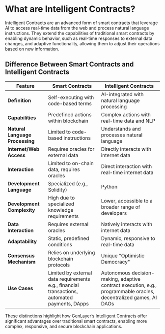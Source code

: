 # What are Intelligent Contracts?

Intelligent Contracts are an advanced form of smart contracts that leverage AI to access real-time data from the web and process natural language instructions. They extend the capabilities of traditional smart contracts by enabling dynamic behavior, such as real-time responses to external data changes, and adaptive functionality, allowing them to adjust their operations based on new information.

## Difference Between Smart Contracts and Intelligent Contracts

| Feature                        | Smart Contracts                                         | Intelligent Contracts                                  |
|--------------------------------|---------------------------------------------------------|--------------------------------------------------------|
| **Definition**                 | Self-executing with code-based terms                    | AI-integrated with natural language processing         |
| **Capabilities**               | Predefined actions within blockchain                    | Complex actions with real-time data and NLP            |
| **Natural Language Processing**| Limited to code-based instructions                      | Understands and processes natural language             |
| **Internet/Web Access**        | Requires oracles for external data                      | Directly interacts with internet data                  |
| **Interaction**                | Limited to on-chain data, requires oracles              | Direct interaction with real-time internet data        |
| **Development Language**       | Specialized (e.g., Solidity)                            | Python                                                 |
| **Development Complexity**     | High due to specialized knowledge requirements          | Lower, accessible to a broader range of developers     |
| **Data Interaction**           | Requires external oracles                               | Natively interacts with internet data                  |
| **Adaptability**               | Static, predefined conditions                           | Dynamic, responsive to real-time data                  |
| **Consensus Mechanism**        | Relies on underlying blockchain protocols               | Unique "Optimistic Democracy"                          |
| **Use Cases**                  | Limited by external data requirements e.g., financial transactions, automated payments, DApps | Autonomous decision-making, adaptive contract execution, e.g., programmable oracles, decentralized games, AI DAOs |

These distinctions highlight how GenLayer’s Intelligent Contracts offer significant advantages over traditional smart contracts, enabling more complex, responsive, and secure blockchain applications.
